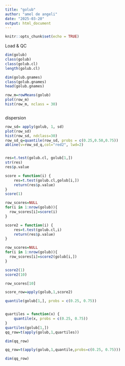 ```yaml
---
title: "golub"
author: "amel de angeli"
date: "2025-03-20"
output: html_document
---
```


```r
knitr::opts_chunk$set(echo = TRUE)
```
Load & QC
```r
dim(golub)
class(golub)
class(golub.cl)
length(golub.cl)

dim(golub.gnames)
class(golub.gnames)
head(golub.gnames)

row_m=rowMeans(golub)
plot(row_m)
hist(row_m, nclass = 30)



```
dispersion
```r
row_sd= apply(golub, 1, sd)
plot(row_sd)
hist(row_sd, ndclass=30)
row_sd_q=quantile(row_sd, probs = c(0.25,0.50,0.75))
abline(v=row_sd_q,col="red2", lwd=2)


res=t.test(golub.cl, golub[1,])
str(res)
res$p.value

score = function(i) {
    res=t.test(golub.cl,golub[i,])
    return(res$p.value)
}
score(1)

row_scores=NULL
for(i in 1:nrow(golub)){
  row_scores[i]=score(i)
}

score2 = function(i) {
    res=t.test(golub.cl,i)
    return(res$p.value)
}

row_scores=NULL
for(i in 1:nrow(golub)){
  row_scores[i]=score2(golub[i,])
}

score2(1)
score2(10)

row_scores[10]

score_row=apply(golub,1,score2)

quantile(golub[1,], probs = c(0.25, 0.75))


quartiles = function(x) {
    quantile(x, probs = c(0.25, 0.75))
}
quartiles(golub[1,])
qq_row=t(apply(golub,1,quartiles))

dim(qq_row)

qq_row=t(apply(golub,1,quantile,probs=c(0.25, 0.75)))

dim(qq_row)
```



